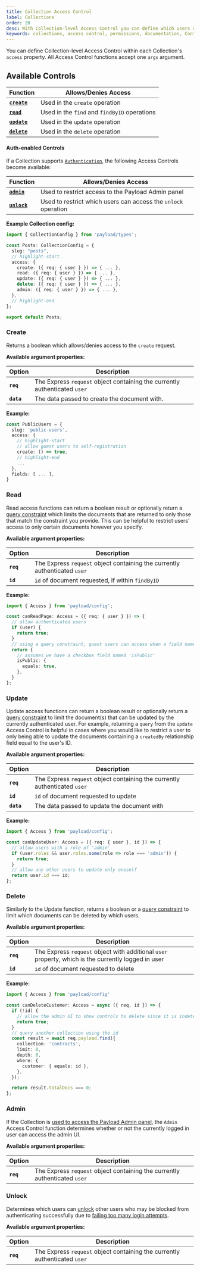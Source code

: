 ```yaml
---
title: Collection Access Control
label: Collections
order: 20
desc: With Collection-level Access Control you can define which users can create, read, update or delete Collections.
keywords: collections, access control, permissions, documentation, Content Management System, cms, headless, javascript, node, react, express
---
```


You can define Collection-level Access Control within each Collection's `access` property. All Access Control functions accept one `args` argument.

## Available Controls

| Function                 | Allows/Denies Access |
| ------------------------ | -------------------- |
| **[`create`](#create)**  | Used in the `create` operation |
| **[`read`](#read)**      | Used in the `find` and `findByID` operations |
| **[`update`](#update)**  | Used in the `update` operation |
| **[`delete`](#delete)**  | Used in the `delete` operation |

#### Auth-enabled Controls

If a Collection supports [`Authentication`](/docs/authentication/overview), the following Access Controls become available:

| Function                | Allows/Denies Access |
| ----------------------- | -------------------- |
| **[`admin`](#admin)**   | Used to restrict access to the Payload Admin panel |
| **[`unlock`](#unlock)** | Used to restrict which users can access the `unlock` operation |

**Example Collection config:**
```ts
import { CollectionConfig } from 'payload/types';

const Posts: CollectionConfig = {
  slug: "posts",
  // highlight-start
  access: {
    create: ({ req: { user } }) => { ... },
    read: ({ req: { user } }) => { ... },
    update: ({ req: { user } }) => { ... },
    delete: ({ req: { user } }) => { ... },
    admin: ({ req: { user } }) => { ... },
  },
  // highlight-end
};

export default Posts;
```

### Create

Returns a boolean which allows/denies access to the `create` request.

**Available argument properties:**

| Option     | Description |
| ---------- | ----------- |
| **`req`**  | The Express `request` object containing the currently authenticated `user` |
| **`data`** | The data passed to create the document with. |

**Example:**

```ts
const PublicUsers = {
  slug: 'public-users',
  access: {
    // highlight-start
    // allow guest users to self-registration
    create: () => true,
    // highlight-end
    ...
  },
  fields: [ ... ],
}
```

### Read

Read access functions can return a boolean result or optionally return a [query constraint](/docs/queries/overview) which limits the documents that are returned to only those that match the constraint you provide. This can be helpful to restrict users' access to only certain documents however you specify.

**Available argument properties:**

| Option    | Description |
| --------- | ----------- |
| **`req`** | The Express `request` object containing the currently authenticated `user` |
| **`id`**  | `id` of document requested, if within `findByID` |

**Example:**

```ts
import { Access } from 'payload/config';

const canReadPage: Access = ({ req: { user } }) => {
  // allow authenticated users
  if (user) {
    return true;
  }
  // using a query constraint, guest users can access when a field named 'isPublic' is set to true
  return {
    // assumes we have a checkbox field named 'isPublic'
    isPublic: {
      equals: true,
    },
  }
};
```

### Update

Update access functions can return a boolean result or optionally return a [query constraint](/docs/queries/overview) to limit the document(s) that can be updated by the currently authenticated user. For example, returning a `query` from the `update` Access Control is helpful in cases where you would like to restrict a user to only being able to update the documents containing a `createdBy` relationship field equal to the user's ID.

**Available argument properties:**

| Option     | Description |
| ---------- | ----------- |
| **`req`**  | The Express `request` object containing the currently authenticated `user` |
| **`id`**   | `id` of document requested to update |
| **`data`** | The data passed to update the document with |

**Example:**

```ts
import { Access } from 'payload/config';

const canUpdateUser: Access = ({ req: { user }, id }) => {
  // allow users with a role of 'admin'
  if (user.roles && user.roles.some(role => role === 'admin')) {
    return true;
  }
  // allow any other users to update only oneself
  return user.id === id;
};
```

### Delete

Similarly to the Update function, returns a boolean or a [query constraint](/docs/queries/overview) to limit which documents can be deleted by which users.

**Available argument properties:**

| Option    | Description |
| --------- | ----------- |
| **`req`** | The Express `request` object with additional `user` property, which is the currently logged in user |
| **`id`**  | `id` of document requested to delete |

**Example:**

```ts
import { Access } from 'payload/config'

const canDeleteCustomer: Access = async ({ req, id }) => {
  if (!id) {
    // allow the admin UI to show controls to delete since it is indeterminate without the id
    return true;
  }
  // query another collection using the id
  const result = await req.payload.find({
    collection: 'contracts',
    limit: 0,
    depth: 0,
    where: {
      customer: { equals: id },
    },
  });

  return result.totalDocs === 0;
};
```

### Admin

If the Collection is [used to access the Payload Admin panel](/docs/admin/overview#the-admin-user-collection), the `Admin` Access Control function determines whether or not the currently logged in user can access the admin UI.

**Available argument properties:**

| Option    | Description |
| --------- | ----------- |
| **`req`** | The Express `request` object containing the currently authenticated `user` |

### Unlock

Determines which users can [unlock](/docs/authentication/operations#unlock) other users who may be blocked from authenticating successfully due to [failing too many login attempts](/docs/authentication/config#options).

**Available argument properties:**

| Option    | Description |
| --------- | ----------- |
| **`req`** | The Express `request` object containing the currently authenticated `user` |
